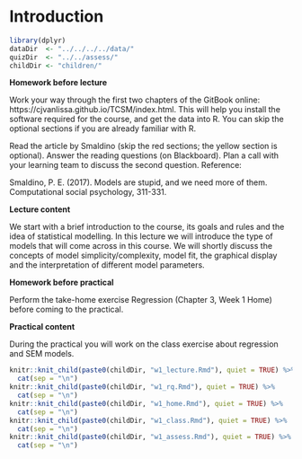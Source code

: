 # Introduction

```{r, include = FALSE}
library(dplyr)
dataDir  <- "../../../../data/"
quizDir  <- "../../assess/"
childDir <- "children/"
```

**Homework before lecture**

Work your way through the first two chapters of the GitBook online: https://cjvanlissa.github.io/TCSM/index.html. This will help you install the software required for the course, and get the data into R. You can skip the optional sections if you are already familiar with R.

Read the article by Smaldino (skip the red sections; the yellow section is optional). Answer the reading questions (on Blackboard). Plan a call with your learning team to discuss the second question. Reference:

Smaldino, P. E. (2017). Models are stupid, and we need more of 
them. Computational social psychology, 311-331.

**Lecture content**

We start with a brief introduction to the course, its goals and rules and the idea of statistical modelling. In this lecture we will introduce the type of models that will come across in this course. We will shortly discuss the concepts of model simplicity/complexity, model fit, the graphical display and the interpretation of different model parameters.  

**Homework before practical**

Perform the take-home exercise Regression (Chapter 3, Week 1 Home) before coming to the practical. 

**Practical content**

During the practical you will work on the class exercise about regression and SEM models.

```{r, echo = FALSE, message = FALSE, warning = FALSE, results = "asis"}
knitr::knit_child(paste0(childDir, "w1_lecture.Rmd"), quiet = TRUE) %>% 
  cat(sep = "\n")
knitr::knit_child(paste0(childDir, "w1_rq.Rmd"), quiet = TRUE) %>% 
  cat(sep = "\n")
knitr::knit_child(paste0(childDir, "w1_home.Rmd"), quiet = TRUE) %>% 
  cat(sep = "\n")
knitr::knit_child(paste0(childDir, "w1_class.Rmd"), quiet = TRUE) %>% 
  cat(sep = "\n")
knitr::knit_child(paste0(childDir, "w1_assess.Rmd"), quiet = TRUE) %>% 
  cat(sep = "\n")
```
